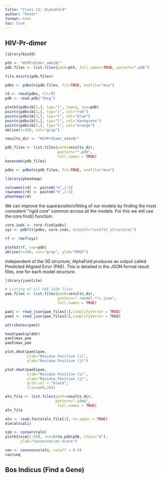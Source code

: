 ```yaml
---
title: "Class 11: AlphaFold"
author: "Peter"
format: html
toc: true
---
```


## HIV-Pr-dimer

```r
library(bio3d)
```

```r
pth <- "HIVPrdimer_a4e10/"
pdb.files <- list.files(path=pth, full.names=TRUE, pattern=".pdb")
```

```r
file.exists(pdb.files)
```
```r
pdbs <- pdbaln(pdb.files, fit=TRUE, exefile="msa")
```
```r
rd <- rmsd(pdbs, fit=T)
pdb <- read.pdb("1hsg")
```

```r
plotb3(pdbs$b[1,], typ="l", lwd=2, sse=pdb)
points(pdbs$b[2,], typ="l", col="red")
points(pdbs$b[3,], typ="l", col="blue")
points(pdbs$b[4,], typ="l", col="darkgreen")
points(pdbs$b[5,], typ="l", col="orange")
abline(v=100, col="gray")
```
```r
results_dir <- "HIVPrdimer_a4e10/" 
```

```r
pdb_files <- list.files(path=results_dir,
                        pattern="*.pdb",
                        full.names = TRUE)
basename(pdb_files)
```

```r
pdbs <- pdbaln(pdb_files, fit=TRUE, exefile="msa")
```
```r
library(pheatmap)

colnames(rd) <- paste0("m",1:5)
rownames(rd) <- paste0("m",1:5)
pheatmap(rd)
```
We can improve the superposition/fitting of our models by finding the most consistent “rigid core” common across all the models. For this we will use the core.find() function:

```r
core.inds <- core.find(pdbs)
xyz <- pdbfit(pdbs, core.inds, outpath="corefit_structures")
```
```r
rf <- rmsf(xyz)

plotb3(rf, sse=pdb)
abline(v=100, col="gray", ylab="RMSF")
```
Independent of the 3D structure, AlphaFold produces an output called Predicted Aligned Error (PAE). This is detailed in the JSON format result files, one for each model structure.

```r
library(jsonlite)

# Listing of all PAE JSON files
pae_files <- list.files(path=results_dir,
                        pattern=".*model.*\\.json",
                        full.names = TRUE)
```

```r
pae1 <- read_json(pae_files[1],simplifyVector = TRUE)
pae5 <- read_json(pae_files[5],simplifyVector = TRUE)

attributes(pae1)
```
```r
head(pae1$plddt) 
pae1$max_pae
pae5$max_pae
```
```r
plot.dmat(pae1$pae, 
          xlab="Residue Position (i)",
          ylab="Residue Position (j)")
```
```r
plot.dmat(pae5$pae, 
          xlab="Residue Position (i)",
          ylab="Residue Position (j)",
          grid.col = "black",
          zlim=c(0,30))
```
```r
aln_file <- list.files(path=results_dir,
                       pattern=".a3m$",
                        full.names = TRUE)
aln_file
```
```r
aln <- read.fasta(aln_file[1], to.upper = TRUE)
dim(aln$ali)
```
```r
sim <- conserv(aln)
plotb3(sim[1:99], sse=trim.pdb(pdb, chain="A"),
       ylab="Conservation Score")
```
```r
con <- consensus(aln, cutoff = 0.9)
con$seq
```

## Bos Indicus (Find a Gene)






